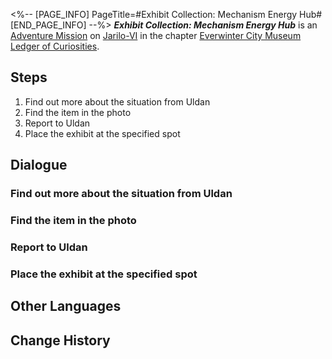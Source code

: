 <%-- [PAGE_INFO]
PageTitle=#Exhibit Collection: Mechanism Energy Hub#
[END_PAGE_INFO] --%>
{{Stub|Dialogue.}}
{{Mission Infobox
|id            = 8001205
|title         = 
|image         = <!--Mission Exhibit Collection Mechanism Energy Hub.png-->
|type          = Adventure
|event_name    = 
|chapter       = Everwinter City Museum Ledger of Curiosities
|requirements  = {{subst:void|<!--Unknown: {"Type":"Manual"}-->}}
|summary       = Belobog's History and Culture Museum will be opening soon. Uldan is collecting appropriate exhibits to ensure a successful opening.<br />You have found the mechanism energy hub, adding another valuable piece to the museum's collection.
|characters    = Trailblazer; Uldan
|startLocation = [[Jarilo-VI]] - [[History and Culture Museum]]
|world         = Jarilo-VI
|area          = History and Culture Museum
|prev          = 
|next          = 
|rewards       = 
}}
'''''Exhibit Collection: Mechanism Energy Hub''''' is an [[Adventure Mission]] on [[Jarilo-VI]] in the chapter [[Everwinter City Museum Ledger of Curiosities]].

==Steps==
# Find out more about the situation from Uldan
# Find the item in the photo
# Report to Uldan
# Place the exhibit at the specified spot

<!--
==Gameplay Notes==

--><!--
==Trial Character==

-->
==Dialogue==
{{Stub Dialogue}}

===Find out more about the situation from Uldan{{subst:void|<!--800120501-->}}===
{{Mission Description|type=adventure|location=History and Culture Museum|Belobog's History and Culture Museum will be opening soon. Uldan is collecting appropriate exhibits to ensure a successful opening.<br />This time, Uldan wishes you to find an exhibit based on an old photo.}}
{{Dialogue Start}}
:{{tx}}
{{Dialogue End}}

===Find the item in the photo{{subst:void|<!--800120502-->}}===
{{Dialogue Start}}
:{{tx}}
{{Dialogue End}}

===Report to Uldan{{subst:void|<!--800120505-->}}===
{{Dialogue Start}}
:{{tx}}
{{Dialogue End}}

===Place the exhibit at the specified spot{{subst:void|<!--800120504-->}}===
{{Dialogue Start}}
:{{tx}}
{{Dialogue End}}

==Other Languages==
{{Other Languages
|en   = Exhibit Collection: Mechanism Energy Hub
|zhs  = 藏品收集•机关能源中枢
|zht  = 館藏蒐集•機關能源中樞
|ja   = 収蔵品収集・機関エネルギー中枢
|ko   = 소장품 수집•장치 에너지 중추
|es   = Recolección de objeto: centro de energía del mecanismo
|fr   = Collections du musée&nbsp;: Centrale énergétique
|ru   = Сбор экспонатов: Центр энергоснабжения механизмов
|th   = คอลเลกชันวัตถุจัดแสดง: ศูนย์พลังงานจักรกล
|vi   = Thu Thập Vật Sưu Tập - Bộ Năng Lượng
|de   = Ausstellungssammlung: Mechanismus-Energiezentrum
|id   = Koleksi Pameran: Pusat Energi Mekanisme
|pt   = Coleção de Obras: Centro de Energia do Mecanismo
}}

==Change History==
{{Change History|1.1}}
